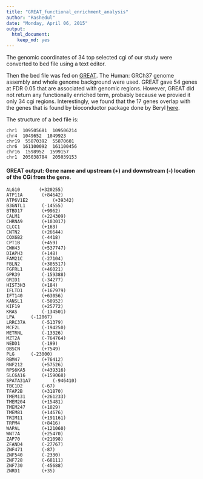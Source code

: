 ```yaml
---
title: "GREAT_functional_enrichment_analysis"
author: "Rashedul"
date: "Monday, April 06, 2015"
output:
  html_document:
    keep_md: yes
---
```


The genomic coordinates of 34 top selected cgi of our study were converted to bed file using a text editor. 

Then the bed file was fed on [GREAT](http://bejerano.stanford.edu/great/public/html/). The Human: GRCh37 genome assembly and whole genome background were used. GREAT gave 54 genes at FDR 0.05 that are associated with genomic regions. However, GREAT did not return any functionally enriched term, probably because we provied it only 34 cgi regions. Interestingly, we found that the 17 genes overlap with the genes that is found by bioconductor package done by Beryl [here](https://github.com/STAT540-UBC/yy_team01_colorectal-cancer_STAT540_2015/blob/master/data/FEA/1e-04/genes.txt).


The structure of a bed file is:

```
chr1  109505681  109506214  
chr4  1049652  1049923     
chr19  55870392  55870601   
chr6  161100092  161100456  
chr16  1598952  1599157    
chr1  205038784  205039153 
```

#### GREAT output: Gene name and upstream (+) and downstream (-) location of the CGi from the gene. 

```
ALG10       (+320255)
ATP11A	     (+84642)
ATP6V1E2	     (+39342)
B3GNTL1	     (-14555)
BTBD17	     (+9962)
CALM1	     (+224309)
CHRNA9	     (+103017)
CLCC1	     (+163)
CNTN2	     (+26644)
COX6B2	     (-4418)
CPT1B	     (+459)
CWH43	     (+537747)
DIAPH3	     (+148)
FAM21C	     (-27104)
FBLN2	     (+305517)
FGFRL1	     (+46021)
GPR39	     (-159388)
GRID1	     (-34277)
HIST3H3	     (+184)
IFLTD1	     (+167979)
IFT140	     (+63056)
KANSL1	     (-50952)
KIF19	     (+25772)
KRAS	     (-134501)
LPA	     (-12867)
LRRC37A	     (-51379)
MCF2L	     (-194250)
METRNL	     (-13326)
MZT2A	     (-764764)
NEDD1	     (-199)
OBSCN	     (+7549)
PLG	     (-23000)
RBM47	     (+76412)
RNF212	     (+57526)
RPS6KA5	     (+439316)
SLC6A16	     (+159068)
SPATA31A7	     (-946410)
TBC1D2	     (-67)
TFAP2B	     (+31870)
TMEM131	     (+261233)
TMEM204	     (+15481)
TMEM247	     (+1029)
TMEM81	     (+14676)
TRIM11	     (+191161)
TRPM4	     (+8416)
WAPAL	     (+121060)
WNT7A	     (+25470)
ZAP70	     (+21098)
ZFAND4	     (-27767)
ZNF471	     (-87)
ZNF540	     (-2330)
ZNF728	     (-68111)
ZNF730	     (-45688)
ZNRD1	     (+35)
```